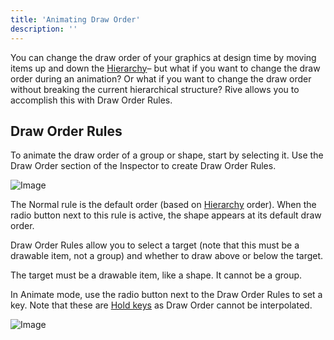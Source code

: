 ```yaml
---
title: 'Animating Draw Order'
description: ''
---
```



You can change the draw order of your graphics at design time by moving items up and down the [Hierarchy](/editor/interface-overview/hierarchy)– but what if you want to change the draw order during an animation? Or what if you want to change the draw order without breaking the current hierarchical structure? Rive allows you to accomplish this with Draw Order Rules.

<YouTube id="9gQkxPVPffs" />

## Draw Order Rules

To animate the draw order of a group or shape, start by selecting it. Use the Draw Order section of the Inspector to create Draw Order Rules.

![Image](https://ucarecdn.com/426adab7-b1d3-47bc-bc42-c5cc397fa9d6/)

The Normal rule is the default order (based on [Hierarchy](/editor/interface-overview/hierarchy) order). When the radio button next to this rule is active, the shape appears at its default draw order.

Draw Order Rules allow you to select a target (note that this must be a drawable item, not a group) and whether to draw above or below the target.

<Note>The target must be a drawable item, like a shape. It cannot be a group.</Note>

In Animate mode, use the radio button next to the Draw Order Rules to set a key. Note that these are [Hold keys](/editor/animate-mode/interpolation-easing#hold) as Draw Order cannot be interpolated.

![Image](https://ucarecdn.com/32925768-cbcf-461c-9fe1-b745bf90a34d/)
